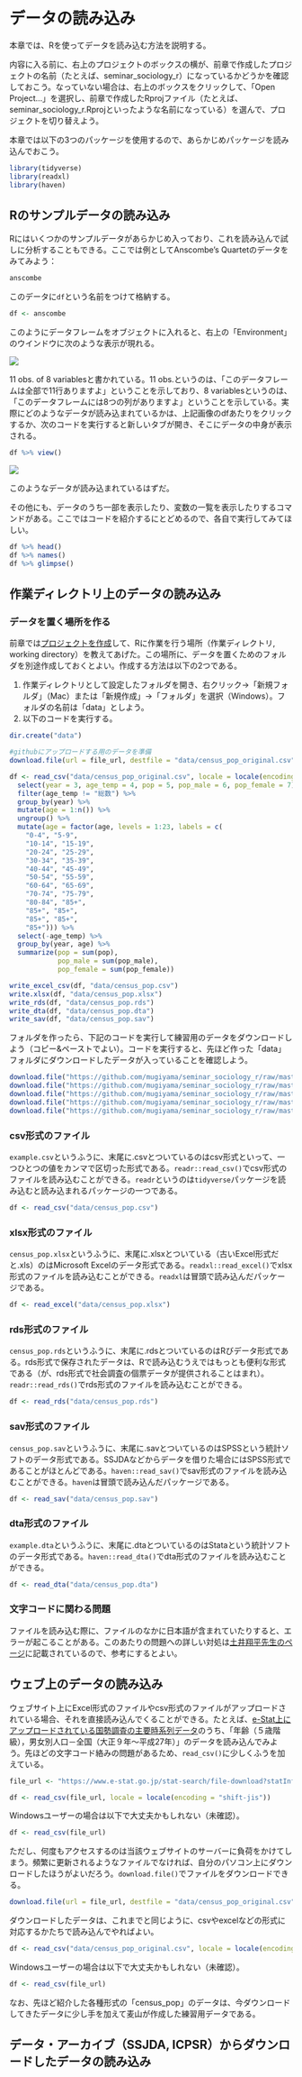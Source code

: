 # データの読み込み {#import}

本章では、Rを使ってデータを読み込む方法を説明する。

内容に入る前に、右上のプロジェクトのボックスの横が、前章で作成したプロジェクトの名前（たとえば、seminar_sociology_r）になっているかどうかを確認しておこう。なっていない場合は、右上のボックスをクリックして、「Open Project...」を選択し、前章で作成したRprojファイル（たとえば、seminar_sociology_r.Rprojといったような名前になっている）を選んで、プロジェクトを切り替えよう。

本章では以下の3つのパッケージを使用するので、あらかじめパッケージを読み込んでおこう。

```r
library(tidyverse)
library(readxl)
library(haven)
```

## Rのサンプルデータの読み込み

Rにはいくつかのサンプルデータがあらかじめ入っており、これを読み込んで試しに分析することもできる。ここでは例としてAnscombe's Quartetのデータをみてみよう：

```r
anscombe
```

このデータに`df`という名前をつけて格納する。

```r
df <- anscombe
```

このようにデータフレームをオブジェクトに入れると、右上の「Environment」のウインドウに次のような表示が現れる。

![](images/df.png)

11 obs. of 8 variablesと書かれている。11 obs.というのは、「このデータフレームは全部で11行ありますよ」ということを示しており、8 variablesというのは、「このデータフレームには8つの列がありますよ」ということを示している。実際にどのようなデータが読み込まれているかは、上記画像のdfあたりをクリックするか、次のコードを実行すると新しいタブが開き、そこにデータの中身が表示される。

```r
df %>% view()
```

![](images/df_view.png)

このようなデータが読み込まれているはずだ。

その他にも、データのうち一部を表示したり、変数の一覧を表示したりするコマンドがある。ここではコードを紹介するにとどめるので、各自で実行してみてほしい。

```r
df %>% head()
df %>% names()
df %>% glimpse()
```

## 作業ディレクトリ上のデータの読み込み

### データを置く場所を作る {#import_dir}

前章では[プロジェクトを作成](#preparation_project)して、Rに作業を行う場所（作業ディレクトリ, working directory）を教えてあげた。この場所に、データを置くためのフォルダを別途作成しておくとよい。作成する方法は以下の2つである。

1.  作業ディレクトリとして設定したフォルダを開き、右クリック→「新規フォルダ」（Mac）または「新規作成」→「フォルダ」を選択（Windows）。フォルダの名前は「data」としよう。
2.  以下のコードを実行する。

```r
dir.create("data")
```

```r
#githubにアップロードする用のデータを準備
download.file(url = file_url, destfile = "data/census_pop_original.csv")

df <- read_csv("data/census_pop_original.csv", locale = locale(encoding = "shift-jis")) %>% 
  select(year = 3, age_temp = 4, pop = 5, pop_male = 6, pop_female = 7) %>% 
  filter(age_temp != "総数") %>% 
  group_by(year) %>% 
  mutate(age = 1:n()) %>% 
  ungroup() %>% 
  mutate(age = factor(age, levels = 1:23, labels = c(
    "0-4", "5-9",
    "10-14", "15-19",
    "20-24", "25-29",
    "30-34", "35-39",
    "40-44", "45-49",
    "50-54", "55-59",
    "60-64", "65-69",
    "70-74", "75-79",
    "80-84", "85+", 
    "85+", "85+", 
    "85+", "85+", 
    "85+"))) %>% 
  select(-age_temp) %>% 
  group_by(year, age) %>% 
  summarize(pop = sum(pop),
            pop_male = sum(pop_male),
            pop_female = sum(pop_female))

write_excel_csv(df, "data/census_pop.csv")
write.xlsx(df, "data/census_pop.xlsx")
write_rds(df, "data/census_pop.rds")
write_dta(df, "data/census_pop.dta")
write_sav(df, "data/census_pop.sav")
```

フォルダを作ったら、下記のコードを実行して練習用のデータをダウンロードしよう（コピー&ペーストでよい）。コードを実行すると、先ほど作った「data」フォルダにダウンロードしたデータが入っていることを確認しよう。

```r
download.file("https://github.com/mugiyama/seminar_sociology_r/raw/master/data/census_pop.csv", destfile = "data/census_pop.csv")
download.file("https://github.com/mugiyama/seminar_sociology_r/raw/master/data/census_pop.xlsx", destfile = "data/census_pop.xlsx")
download.file("https://github.com/mugiyama/seminar_sociology_r/raw/master/data/census_pop.rds", destfile = "data/census_pop.rds")
download.file("https://github.com/mugiyama/seminar_sociology_r/raw/master/data/census_pop.sav", destfile = "data/census_pop.sav")
download.file("https://github.com/mugiyama/seminar_sociology_r/raw/master/data/census_pop.dta", destfile = "data/census_pop.dta")
```

### csv形式のファイル

`example.csv`というふうに、末尾に.csvとついているのはcsv形式といって、一つひとつの値をカンマで区切った形式である。`readr::read_csv()`でcsv形式のファイルを読み込むことができる。`readr`というのは`tidyverse`パッケージを読み込むと読み込まれるパッケージの一つである。

```r
df <- read_csv("data/census_pop.csv")
```

### xlsx形式のファイル

`census_pop.xlsx`というふうに、末尾に.xlsxとついている（古いExcel形式だと.xls）のはMicrosoft Excelのデータ形式である。`readxl::read_excel()`でxlsx形式のファイルを読み込むことができる。`readxl`は冒頭で読み込んだパッケージである。

```r
df <- read_excel("data/census_pop.xlsx")
```

### rds形式のファイル {#import_rds}

`census_pop.rds`というふうに、末尾に.rdsとついているのはRびデータ形式である。rds形式で保存されたデータは、Rで読み込むうえではもっとも便利な形式である（が、rds形式で社会調査の個票データが提供されることはまれ）。`readr::read_rds()`でrds形式のファイルを読み込むことができる。

```r
df <- read_rds("data/census_pop.rds")
```

### sav形式のファイル

`census_pop.sav`というふうに、末尾に.savとついているのはSPSSという統計ソフトのデータ形式である。SSJDAなどからデータを借りた場合にはSPSS形式であることがほとんどである。`haven::read_sav()`でsav形式のファイルを読み込むことができる。`haven`は冒頭で読み込んだパッケージである。

```r
df <- read_sav("data/census_pop.sav")
```

### dta形式のファイル

`example.dta`というふうに、末尾に.dtaとついているのはStataという統計ソフトのデータ形式である。`haven::read_dta()`でdta形式のファイルを読み込むことができる。

```r
df <- read_dta("data/census_pop.dta")
```

### 文字コードに関わる問題

ファイルを読み込む際に、ファイルのなかに日本語が含まれていたりすると、エラーが起こることがある。このあたりの問題への詳しい対処は[土井翔平先生のページ](https://shohei-doi.github.io/quant_polisci/encoding-r.html)に記載されているので、参考にするとよい。

## ウェブ上のデータの読み込み

ウェブサイト上にExcel形式のファイルやcsv形式のファイルがアップロードされている場合、それを直接読み込んでくることができる。たとえば、[e-Stat上にアップロードされている国勢調査の主要時系列データ](https://www.e-stat.go.jp/stat-search/files?page=1&layout=datalist&toukei=00200521&tstat=000001011777&cycle=0&tclass1=000001094741&result_page=1&tclass2val=0)のうち、「年齢（５歳階級），男女別人口－全国（大正９年～平成27年）」のデータを読み込んでみよう。先ほどの文字コード絡みの問題があるため、`read_csv()`に少しくふうを加えている。

```r
file_url <- "https://www.e-stat.go.jp/stat-search/file-download?statInfId=000031524030&fileKind=1"

df <- read_csv(file_url, locale = locale(encoding = "shift-jis"))
```

Windowsユーザーの場合は以下で大丈夫かもしれない（未確認）。

```r
df <- read_csv(file_url)
```

ただし、何度もアクセスするのは当該ウェブサイトのサーバーに負荷をかけてしまう。頻繁に更新されるようなファイルでなければ、自分のパソコン上にダウンロードしたほうがよいだろう。`download.file()`でファイルをダウンロードできる。

```r
download.file(url = file_url, destfile = "data/census_pop_original.csv")
```

ダウンロードしたデータは、これまでと同じように、csvやexcelなどの形式に対応するかたちで読み込んでやればよい。

```r
df <- read_csv("data/census_pop_original.csv", locale = locale(encoding = "shift-jis"))
```

Windowsユーザーの場合は以下で大丈夫かもしれない（未確認）。

```r
df <- read_csv(file_url)
```

なお、先ほど紹介した各種形式の「census_pop」のデータは、今ダウンロードしてきたデータに少し手を加えて麦山が作成した練習用データである。

## データ・アーカイブ（SSJDA, ICPSR）からダウンロードしたデータの読み込み